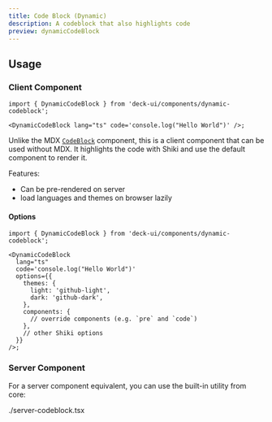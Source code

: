 ```yaml
---
title: Code Block (Dynamic)
description: A codeblock that also highlights code
preview: dynamicCodeBlock
---
```


## Usage

### Client Component

```tsx
import { DynamicCodeBlock } from 'deck-ui/components/dynamic-codeblock';

<DynamicCodeBlock lang="ts" code='console.log("Hello World")' />;
```

Unlike the MDX [`CodeBlock`](/docs/ui/mdx/codeblock) component, this is a client component that can be used without MDX.
It highlights the code with Shiki and use the default component to render it.

Features:

- Can be pre-rendered on server
- load languages and themes on browser lazily

#### Options

```tsx
import { DynamicCodeBlock } from 'deck-ui/components/dynamic-codeblock';

<DynamicCodeBlock
  lang="ts"
  code='console.log("Hello World")'
  options={{
    themes: {
      light: 'github-light',
      dark: 'github-dark',
    },
    components: {
      // override components (e.g. `pre` and `code`)
    },
    // other Shiki options
  }}
/>;
```

### Server Component

For a server component equivalent, you can use the built-in utility from core:

<include>./server-codeblock.tsx</include>
